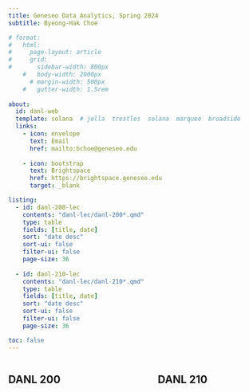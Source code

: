 ```yaml
---
title: Geneseo Data Analytics, Spring 2024
subtitle: Byeong-Hak Choe

# format:
#   html:
#     page-layout: article
#     grid:
#       sidebar-width: 800px
    #   body-width: 2000px
      # margin-width: 500px
    #   gutter-width: 1.5rem
      
about:
  id: danl-web
  template: solana  # jolla  trestles  solana  marquee  broadside
  links:
    - icon: envelope
      text: Email
      href: mailto:bchoe@geneseo.edu
    
    - icon: bootstrap
      text: Brightspace
      href: https://brightspace.geneseo.edu
      target: _blank

listing: 
  - id: danl-200-lec
    contents: "danl-lec/danl-200*.qmd"
    type: table
    fields: [title, date]
    sort: "date desc"
    sort-ui: false
    filter-ui: false
    page-size: 36
  
  - id: danl-210-lec
    contents: "danl-lec/danl-210*.qmd"
    type: table
    fields: [title, date]
    sort: "date desc"
    sort-ui: false
    filter-ui: false
    page-size: 36

toc: false
---
```


<!-- ![](img/geneseo-logo-with-suny.jpg) -->



<!-- :::{#danl-web} -->
<!-- ::: -->






:::: {.columns}


::: {.column width="40%"}

## DANL 200



:::{#danl-200-lec}
:::

::: 


::: {.column width="10%"}

::: 

::: {.column width="40%"}

## DANL 210

:::{#danl-210-lec}
:::

::: 

::::

